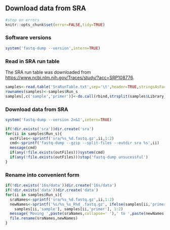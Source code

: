 ## Download data from SRA

```r
#stop on errors
knitr::opts_chunk$set(error=FALSE,tidy=TRUE)
```

### Software versions
```r
system('fastq-dump --version',intern=TRUE)
```

### Read in SRA run table
The SRA run table was downloaded from [https://www.ncbi.nlm.nih.gov/Traces/study/?acc=SRP108776](https://www.ncbi.nlm.nih.gov/Traces/study/?acc=SRP108776).
```r
samples<-read.table('SraRunTable.txt',sep='\t',header=TRUE,stringsAsFactors=FALSE)
rownames(samples)<-samples$Run_s
samples[,c('sample','primer')]<-do.call(rbind,strsplit(samples$Library_Name_s,'_'))
```

### Download data from SRA
```r
system('fastq-dump --version 2>&1',intern=TRUE)
```

```r
if(!dir.exists('sra'))dir.create('sra')
for(ii in samples$Run_s){
  outFiles<-sprintf('sra/%s_%d.fastq.gz',ii,1:2)
  cmd<-sprintf('fastq-dump --gzip --split-files --outdir sra %s',ii)
  message(cmd)
  if(any(!file.exists(outFiles)))system(cmd)
  if(any(!file.exists(outFiles)))stop('fastq-dump unsucessful')
}
```

### Rename into convenient form
```r
if(!dir.exists('16s/data'))dir.create('16s/data')
if(!dir.exists('data'))dir.create('data')
for(ii in samples$Run_s){
  sraNames<-sprintf('sra/%s_%d.fastq.gz',ii,1:2)
  newNames<-sprintf('%s/%s_%s_R%d_.fastq.gz', ifelse(samples[ii,'primer']=='16s','16s/data','data'),
    samples[ii,'sample'], samples[ii,'primer'], 1:2)
  message('Moving ',paste(sraNames,collapse=' '),' to ',paste(newNames,collapse=' '))
  file.rename(sraNames,newNames)
}
```



